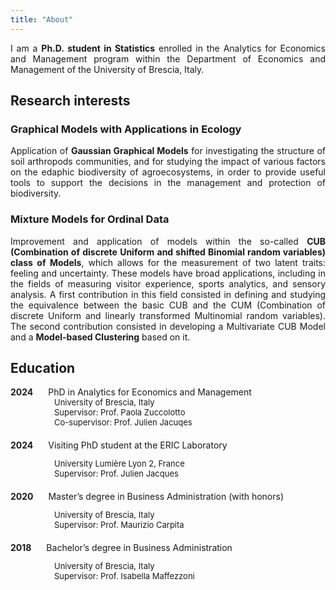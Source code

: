 ```yaml
---
title: "About"
---
```

<div style="text-align: justify;">
I am a **Ph.D. student in Statistics** enrolled in the Analytics for Economics and Management program within the Department of Economics and Management of the University of Brescia, Italy.

## Research interests

### Graphical Models with Applications in Ecology

Application of **Gaussian Graphical Models** for investigating the structure of soil arthropods communities, and for studying the impact of various factors on the edaphic biodiversity of agroecosystems, in order to provide useful tools to support the decisions in the management and protection of biodiversity.

### Mixture Models for Ordinal Data

Improvement and application of models within the so-called **CUB (Combination of discrete Uniform and shifted Binomial random variables) class of Models**, which allows for the measurement of two latent traits: feeling and uncertainty. These models have broad applications, including in the fields of measuring visitor experience, sports analytics, and sensory analysis.
A first contribution in this field consisted in defining and studying the equivalence between the basic CUB and the CUM (Combination of discrete Uniform and linearly transformed Multinomial random variables). The second contribution consisted in developing a Multivariate CUB Model and a **Model-based Clustering** based on it.


## Education


**2024** <span style="margin-left: 20px;">PhD in Analytics for Economics and Management</span>
<p style="text-indent: 70px; margin: 0; font-size: 13px;">
    University of Brescia, Italy
</p>
<p style="text-indent: 70px; margin: 0; font-size: 13px;">
    Supervisor: Prof. Paola Zuccolotto
</p>
<p style="text-indent: 70px; margin: 0; font-size: 13px;">
    Co-supervisor: Prof. Julien Jacuqes
</p>

<!-- Aggiungi un paragrafo vuoto o uno spazio per separare i blocchi -->
<p style="margin: 20px 0;"></p>

**2024** <span style="margin-left: 20px;">Visiting PhD student at the ERIC Laboratory</span>
<p style="text-indent: 70px; margin-bottom: 0; font-size: 13px;">
    University Lumière Lyon 2, France
</p>
<p style="text-indent: 70px; margin-top: 0; font-size: 13px;">
    Supervisor: Prof. Julien Jacques
</p>

<p style="margin: 20px 0;"></p>

**2020** <span style="margin-left: 20px;">Master's degree in  Business Administration (with honors)</span>
<p style="text-indent: 70px; margin-bottom: 0;font-size: 13px;">
    University of Brescia, Italy
</p>
<p style="text-indent: 70px; margin-top: 0;font-size: 13px;">
    Supervisor: Prof. Maurizio Carpita
</p>

<p style="margin: 20px 0;"></p>

**2018** <span style="margin-left: 20px;">Bachelor’s degree in Business Administration</span>
<p style="text-indent: 70px; margin-bottom: 0;font-size: 13px;">
    University of Brescia, Italy
</p>
<p style="text-indent: 70px; margin-top: 0;font-size: 13px;">
    Supervisor: Prof. Isabella Maffezzoni
</p>

<div>